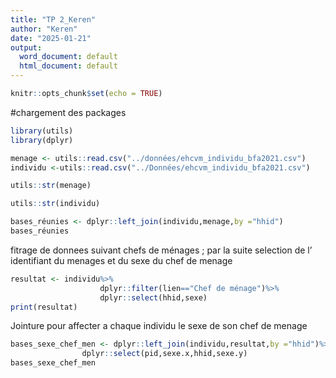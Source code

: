```yaml
---
title: "TP 2_Keren"
author: "Keren"
date: "2025-01-21"
output:
  word_document: default
  html_document: default
---
```


```r
knitr::opts_chunk$set(echo = TRUE)
```
#chargement des packages
```r
library(utils)
library(dplyr)
```

```r
menage <- utils::read.csv("../données/ehcvm_individu_bfa2021.csv")
individu <-utils::read.csv("../Données/ehcvm_individu_bfa2021.csv") 
```

```r
utils::str(menage)
```
```r
utils::str(individu)
```

```r
bases_réunies <- dplyr::left_join(individu,menage,by ="hhid")
bases_réunies 
```
fitrage de donnees suivant chefs de ménages ; par la suite selection de l' identifiant du menages et du sexe du chef de menage
```r
resultat <- individu%>%
                    dplyr::filter(lien=="Chef de ménage")%>%
                    dplyr::select(hhid,sexe)
print(resultat)                    
```
Jointure pour affecter a chaque individu le sexe de son chef de menage
```r
bases_sexe_chef_men <- dplyr::left_join(individu,resultat,by ="hhid")%>%
                dplyr::select(pid,sexe.x,hhid,sexe.y)   
bases_sexe_chef_men 
```

